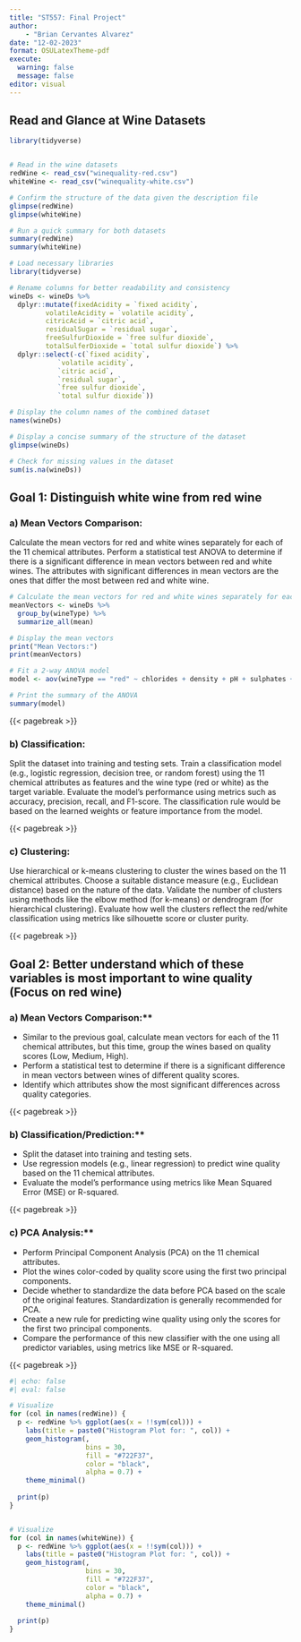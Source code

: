 ```yaml
---
title: "ST557: Final Project"
author: 
    - "Brian Cervantes Alvarez"
date: "12-02-2023"
format: OSULatexTheme-pdf
execute: 
  warning: false
  message: false
editor: visual
---
```


## Read and Glance at Wine Datasets

```r
library(tidyverse)


# Read in the wine datasets
redWine <- read_csv("winequality-red.csv")
whiteWine <- read_csv("winequality-white.csv")

# Confirm the structure of the data given the description file
glimpse(redWine)
glimpse(whiteWine)

# Run a quick summary for both datasets
summary(redWine)
summary(whiteWine)
```
```r
# Load necessary libraries
library(tidyverse)

# Rename columns for better readability and consistency
wineDs <- wineDs %>% 
  dplyr::mutate(fixedAcidity = `fixed acidity`,
         volatileAcidity = `volatile acidity`,
         citricAcid = `citric acid`,
         residualSugar = `residual sugar`,
         freeSulfurDioxide = `free sulfur dioxide`,
         totalSulferDioxide = `total sulfur dioxide`) %>%
  dplyr::select(-c(`fixed acidity`,
            `volatile acidity`,
            `citric acid`,
            `residual sugar`,
            `free sulfur dioxide`,
            `total sulfur dioxide`))

# Display the column names of the combined dataset
names(wineDs)

# Display a concise summary of the structure of the dataset
glimpse(wineDs)

# Check for missing values in the dataset
sum(is.na(wineDs))

```

## Goal 1: Distinguish white wine from red wine

### a) Mean Vectors Comparison:

Calculate the mean vectors for red and white wines separately for each of the 11 chemical attributes.
Perform a statistical test ANOVA to determine if there is a significant difference in mean vectors between red and white wines.
The attributes with significant differences in mean vectors are the ones that differ the most between red and white wine.



```r
# Calculate the mean vectors for red and white wines separately for each of the 11 chemical attributes
meanVectors <- wineDs %>% 
  group_by(wineType) %>%
  summarize_all(mean)

# Display the mean vectors
print("Mean Vectors:")
print(meanVectors)
```

```r
# Fit a 2-way ANOVA model
model <- aov(wineType == "red" ~ chlorides + density + pH + sulphates + alcohol + freeSulfurDioxide + totalSulferDioxide + residualSugar, data = wineDs)

# Print the summary of the ANOVA
summary(model)
```



{{< pagebreak >}}

### b) Classification:

Split the dataset into training and testing sets.
Train a classification model (e.g., logistic regression, decision tree, or random forest) using the 11 chemical attributes as features and the wine type (red or white) as the target variable.
Evaluate the model's performance using metrics such as accuracy, precision, recall, and F1-score.
The classification rule would be based on the learned weights or feature importance from the model.

{{< pagebreak >}}

### c) Clustering:

Use hierarchical or k-means clustering to cluster the wines based on the 11 chemical attributes.
Choose a suitable distance measure (e.g., Euclidean distance) based on the nature of the data.
Validate the number of clusters using methods like the elbow method (for k-means) or dendrogram (for hierarchical clustering).
Evaluate how well the clusters reflect the red/white classification using metrics like silhouette score or cluster purity.

{{< pagebreak >}}


## Goal 2: Better understand which of these variables is most important to wine quality (Focus on red wine)

### a) Mean Vectors Comparison:**

   - Similar to the previous goal, calculate mean vectors for each of the 11 chemical attributes, but this time, group the wines based on quality scores (Low, Medium, High).
   - Perform a statistical test to determine if there is a significant difference in mean vectors between wines of different quality scores.
   - Identify which attributes show the most significant differences across quality categories.

{{< pagebreak >}}

### b) Classification/Prediction:**

   - Split the dataset into training and testing sets.
   - Use regression models (e.g., linear regression) to predict wine quality based on the 11 chemical attributes.
   - Evaluate the model's performance using metrics like Mean Squared Error (MSE) or R-squared.

{{< pagebreak >}}

### c) PCA Analysis:**

   - Perform Principal Component Analysis (PCA) on the 11 chemical attributes.
   - Plot the wines color-coded by quality score using the first two principal components.
   - Decide whether to standardize the data before PCA based on the scale of the original features. Standardization is generally recommended for PCA.
   - Create a new rule for predicting wine quality using only the scores for the first two principal components.
   - Compare the performance of this new classifier with the one using all predictor variables, using metrics like MSE or R-squared.

{{< pagebreak >}}









```r
#| echo: false
#| eval: false

# Visualize 
for (col in names(redWine)) {
  p <- redWine %>% ggplot(aes(x = !!sym(col))) +
    labs(title = paste0("Histogram Plot for: ", col)) +
    geom_histogram(,
                   bins = 30, 
                   fill = "#722F37",
                   color = "black", 
                   alpha = 0.7) +
    theme_minimal() 
  
  print(p)
}


# Visualize 
for (col in names(whiteWine)) {
  p <- redWine %>% ggplot(aes(x = !!sym(col))) +
    labs(title = paste0("Histogram Plot for: ", col)) +
    geom_histogram(,
                   bins = 30, 
                   fill = "#722F37",
                   color = "black", 
                   alpha = 0.7) +
    theme_minimal() 
  
  print(p)
}

```

